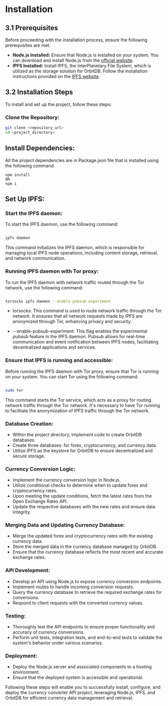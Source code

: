 # Installation

## 3.1 Prerequisites

Before proceeding with the installation process, ensure the following prerequisites are met:

- **Node.js Installed:** Ensure that Node.js is installed on your system. You can download and install Node.js from the [official website](https://nodejs.org/).
- **IPFS Installed:** Install IPFS, the InterPlanetary File System, which is utilized as the storage solution for OrbitDB. Follow the installation instructions provided on the [IPFS website](https://docs.ipfs.io/how-to/command-line-quick-start/).

## 3.2 Installation Steps

To install and set up the project, follow these steps:

### Clone the Repository:

```bash
git clone <repository_url>
cd <project_directory>
```

## Install Dependencies:
All the project dependencies are in Package.json file that is installed using the following command.
```
npm install 
OR
npm i
```
## Set Up IPFS:

### Start the IPFS daemon:

To start the IPFS daemon, use the following command:

```bash

ipfs daemon
```
This command initializes the IPFS daemon, which is responsible for managing local IPFS node operations, including content storage, retrieval, and network communication.
### Running IPFS daemon with Tor proxy:

To run the IPFS daemon with network traffic routed through the Tor network, use the following command:

```bash

torsocks ipfs daemon --enable-pubsub-experiment
```
- torsocks: This command is used to route network traffic through the Tor network. It ensures that all network requests made by IPFS are anonymized through Tor, enhancing privacy and security.

- --enable-pubsub-experiment: This flag enables the experimental pubsub feature in the IPFS daemon. Pubsub allows for real-time communication and event notification between IPFS nodes, facilitating decentralized applications and services.

### Ensure that IPFS is running and accessible:

Before running the IPFS daemon with Tor proxy, ensure that Tor is running on your system. You can start Tor using the following command:

```bash

sudo tor
```
This command starts the Tor service, which acts as a proxy for routing network traffic through the Tor network. It's necessary to have Tor running to facilitate the anonymization of IPFS traffic through the Tor network.

### Database Creation:
- Within the project directory, implement code to create OrbitDB databases.
- Create three databases:  for forex, cryptocurrency, and currency data.
- Utilize IPFS as the keystore for OrbitDB to ensure decentralized and secure storage.

### Currency Conversion Logic:
- Implement the currency conversion logic in Node.js.
- Utilize conditional checks to determine when to update forex and cryptocurrency rates.
- Upon meeting the update conditions, fetch the latest rates from the Open Exchange Rates API.
- Update the respective databases with the new rates and ensure data integrity.

### Merging Data and Updating Currency Database:
- Merge the updated forex and cryptocurrency rates with the existing currency data.
- Store the merged data in the currency database managed by OrbitDB.
- Ensure that the currency database reflects the most recent and accurate exchange rates.

### API Development:
- Develop an API using Node.js to expose currency conversion endpoints.
- Implement routes to handle incoming conversion requests.
- Query the currency database to retrieve the required exchange rates for conversions.
- Respond to client requests with the converted currency values.

### Testing:
- Thoroughly test the API endpoints to ensure proper functionality and accuracy of currency conversions.
- Perform unit tests, integration tests, and end-to-end tests to validate the system's behavior under various scenarios.

### Deployment:
- Deploy the Node.js server and associated components to a hosting environment.
- Ensure that the deployed system is accessible and operational.

Following these steps will enable you to successfully install, configure, and deploy the currency converter API project, leveraging Node.js, IPFS, and OrbitDB for efficient currency data management and retrieval.
